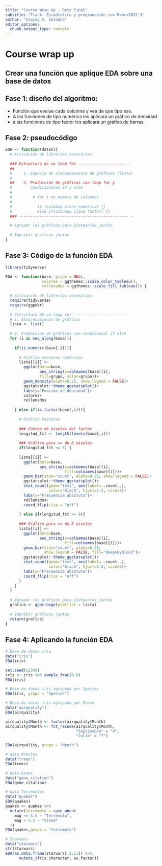 ```yaml
---
title: "Course Wrap Up - Reto Final"
subtitle: "Track: Estadística y programación con R<br>2022-3"
author: "Irwing S. Saldaña"
editor_options: 
  chunk_output_type: console
---
```


# Course wrap up

## Crear una función que aplique EDA sobre una base de datos

## Fase 1: diseño del algoritmo:

-   Función que evalue cada columna y vea de que tipo eso.
-   A las funciones de tipo numérica les aplicará un gráfico de densidad
-   a las funciones de tipo factor les aplicará un gráfico de barras

## Fase 2: pseudocódigo

```r
EDA <- function(datos){
  # Activación de librerías necesarias
  
  ### Estructura de un loop for --------------------- -
  ##   
  #     1. Espacio de almacenamiento de gráficos (lista)
  #
  ##    2. Producción de gráficos con loop for y
  #        condicionales if y else
  #
  #         # for i en número de columnas
  #
  #           if (columna clase numerica) {}
  #           else if(columna clase factor) {}
  ### ------------------------------------------------ -

  # Agrupar los gráficos para plotearlos juntos
  
  # Imprimir gráficos juntos
}
```

## Fase 3: Código de la función EDA

```r
library(tidyverse)

EDA <- function(base, grupo = NULL,
                colores = ggthemes::scale_color_tableau(),
                rellenados = ggthemes::scale_fill_tableau()) {
  
  # Activación de librerías necesarias 
  require(tidyverse)
  require(ggpubr)
  
  # Estructura de un loop for --------------------- -
  # 1. Almacenamiento de gráficos
  lista <- list()
  
  # 2. Producción de gráficos con condicional if else
  for (i in seq_along(base)){
    
    if(is.numeric(base[,i])){ 
      
      # Gráfico vectores numéricos
      lista[[i]] <- 
        ggplot(data=base,
               aes_string(x=colnames(base)[i],
               fill=grupo, color=grupo))+
        geom_density(alpha=0.25, show.legend = FALSE)+
        ggstatsplot::theme_ggstatsplot()+        
        labs(y="Función de densidad")+
        colores+
        rellenados
    
    } else if(is.factor(base[,i])){
      
      # Gráfico Factores 
      
      ### Conteo de niveles del factor
      longitud_fct <- length(levels(base[,i]))
      
      ### Gráfico para <= de 8 niveles
      if(longitud_fct <= 8) {
        
      lista[[i]] <- 
        ggplot(data=base, 
               aes_string(x=colnames(base)[i],
                          fill=colnames(base)[i]))+
        geom_bar(stat="count", alpha=0.25, show.legend = FALSE)+
        ggstatsplot::theme_ggstatsplot()+
        stat_count(geom="text", aes(label=..count..), 
                   color="black", hjust=1.5, size=3)+
        labs(y="Frecuencia absoluta")+
        rellenados+
        coord_flip(clip = "off")
      
      } else if(longitud_fct >= 8){
        
      ### Gráfico para >= de 8 niveles
      lista[[i]] <- 
        ggplot(data=base, 
               aes_string(x=colnames(base)[i],
                          fill=colnames(base)[i]))+
        geom_bar(stat="count", alpha=0.25, 
                 show.legend = FALSE, fill="deepskyblue3")+
        ggstatsplot::theme_ggstatsplot()+
        stat_count(geom="text", aes(label=..count..), 
                   color="black", hjust=1.5, size=3)+
        labs(y="Frecuencia absoluta")+
        coord_flip(clip = "off")
      }
    }
  }
  
  # Agrupar los gráficos para plotearlos juntos
  grafico <- ggarrange(plotlist = lista)
  
  # Imprimir gráficos juntos
  return(grafico)
}
```

## Fase 4: Aplicando la función EDA

```r
# Base de datos iris
data("iris")
EDA(iris)

set.seed(12345)
iris <- iris %>% sample_frac(0.8)
EDA(iris)

# Base de datos iris agrupada por Species
EDA(iris, grupo = "Species")

# Base de datos iris agrupada por Month
data("airquality")
EDA(airquality)

airquality$Month <- factor(airquality$Month)
airquality$Month <- fct_recode(airquality$Month,
                               "Septiembre" = "9",
                               "Julio" = "7")

EDA(airquality, grupo = "Month")

# data Árboles
data("trees")
EDA(trees)

# data Genes
data("gene_citation")
EDA(gene_citation)

# data Terremotos
data("quakes")
EDA(quakes)
quakes <- quakes %>% 
  mutate(terremoto = case_when(
    mag >= 5.5 ~ "Terremoto",
    mag < 5.5 ~ "Sismo"
  ))
EDA(quakes,grupo = "terremoto")

```

```r
# Starwars
data("starwars")
str(starwars)
EDA(as.data.frame(starwars[,2:11]) %>% 
      mutate_if(is.character, as.factor))

```
